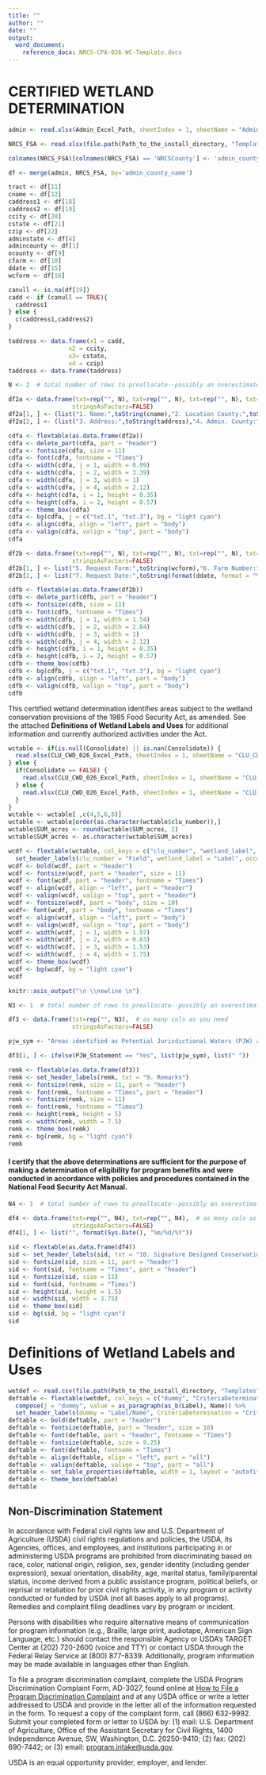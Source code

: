 ---
title: ""
author: ""
date: ""
output: 
  word_document:
    reference_docx: NRCS-CPA-026-WC-Template.docx
---

# CERTIFIED WETLAND DETERMINATION

```{r cdf, echo=FALSE}

admin <- read.xlsx(Admin_Excel_Path, sheetIndex = 1, sheetName = "Admin_Table")

NRCS_FSA <- read.xlsx(file.path(Path_to_the_install_directory, "Templates","NRCS_Address.xlsx"), sheetIndex = 1, sheetName = "NRCS_Address")

colnames(NRCS_FSA)[colnames(NRCS_FSA) == 'NRCSCounty'] <- 'admin_county_name'

df <- merge(admin, NRCS_FSA, by='admin_county_name')

tract <- df[11]
cname <- df[12]
caddress1 <- df[18]
caddress2 <- df[19]
ccity <- df[20]
cstate <- df[21]
czip <- df[22]
adminstate <- df[4]
admincounty <- df[1]
ocounty <- df[9]
cfarm <- df[10]
ddate <- df[15]
wcform <- df[16]

canull <- is.na(df[19])
cadd <- if (canull == TRUE){
  caddress1
} else {
  c(caddress1,caddress2)
}

taddress <- data.frame(x1 = cadd,
                 x2 = ccity,
                 x3= cstate,
                 x4 = czip)
taddress <- data.frame(taddress)

N <- 2  # total number of rows to preallocate--possibly an overestimate

df2a <- data.frame(txt=rep("", N), txt=rep("", N), txt=rep("", N), txt=rep("", N),  # as many cols as you need
                  stringsAsFactors=FALSE)
df2a[1, ] <- (list("1. Name:",toString(cname),"2. Location County:",toString(ocounty)))
df2a[2, ] <- (list("3. Address:",toString(taddress),"4. Admin. County:",toString(admincounty)))

cdfa <- flextable(as.data.frame(df2a))
cdfa <- delete_part(cdfa, part = "header")
cdfa <- fontsize(cdfa, size = 11)
cdfa <- font(cdfa, fontname = "Times")
cdfa <- width(cdfa, j = 1, width = 0.99)
cdfa <- width(cdfa, j = 2, width = 3.39)
cdfa <- width(cdfa, j = 3, width = 1)
cdfa <- width(cdfa, j = 4, width = 2.12)
cdfa <- height(cdfa, i = 1, height = 0.35)
cdfa <- height(cdfa, i = 2, height = 0.57)
cdfa <- theme_box(cdfa)
cdfa <- bg(cdfa, j = c("txt.1", "txt.3"), bg = "light cyan")
cdfa <- align(cdfa, align = "left", part = "body")
cdfa <- valign(cdfa, valign = "top", part = "body")
cdfa

df2b <- data.frame(txt=rep("", N), txt=rep("", N), txt=rep("", N), txt=rep("", N),  # as many cols as you need
                  stringsAsFactors=FALSE)
df2b[1, ] <- list("5. Request Form:",toString(wcform),"6. Farm Number:",toString(cfarm))
df2b[2, ] <- list("7. Request Date:",toString(format(ddate, format = "%m/%d/%Y")),"8. Tract Number:",toString(tract))

cdfb <- flextable(as.data.frame(df2b))
cdfb <- delete_part(cdfb, part = "header")
cdfb <- fontsize(cdfb, size = 11)
cdfb <- font(cdfb, fontname = "Times")
cdfb <- width(cdfb, j = 1, width = 1.54)
cdfb <- width(cdfb, j = 2, width = 2.84)
cdfb <- width(cdfb, j = 3, width = 1)
cdfb <- width(cdfb, j = 4, width = 2.12)
cdfb <- height(cdfb, i = 1, height = 0.35)
cdfb <- height(cdfb, i = 2, height = 0.57)
cdfb <- theme_box(cdfb)
cdfb <- bg(cdfb, j = c("txt.1", "txt.3"), bg = "light cyan")
cdfb <- align(cdfb, align = "left", part = "body")
cdfb <- valign(cdfb, valign = "top", part = "body")
cdfb

```

This certified wetland determination identifies areas subject to the wetland conservation provisions of the 1985 Food Security Act, as amended. See the attached **Definitions of Wetland Labels and Uses** for additional information and currently authorized activities under the Act.  

```{r wcdet026, echo=FALSE}
wctable <- if(is.null(Consolidate) || is.nan(Consolidate)) {
  read.xlsx(CLU_CWD_026_Excel_Path, sheetIndex = 1, sheetName = "CLU_CWD_026")
} else {
  if(Consolidate == FALSE) {
    read.xlsx(CLU_CWD_026_Excel_Path, sheetIndex = 1, sheetName = "CLU_CWD_026")
  } else {
    read.xlsx(CLU_CWD_026_Excel_Path, sheetIndex = 1, sheetName = "CLU_CWD_026_alt")
  }
}
wctable <- wctable[ ,c(4,5,6,8)]
wctable <- wctable[order(as.character(wctable$clu_number)),]
wctable$SUM_acres <- round(wctable$SUM_acres, 2)
wctable$SUM_acres <- as.character(wctable$SUM_acres)

wcdf <- flextable(wctable, col_keys = c("clu_number", "wetland_label", "occur_year", "SUM_acres")) %>%
  set_header_labels(clu_number = "Field", wetland_label = "Label", occur_year = "Occurrence year\n(CW+YEAR)", SUM_acres = "Acreage")
wcdf <- bold(wcdf, part = "header")
wcdf <- fontsize(wcdf, part = "header", size = 11)
wcdf <- font(wcdf, part = "header", fontname = "Times")
wcdf <- align(wcdf, align = "left", part = "header")
wcdf <- valign(wcdf, valign = "top", part = "header")
wcdf <- fontsize(wcdf, part = "body", size = 10)
wcdf<- font(wcdf, part = "body", fontname = "Times")
wcdf <- align(wcdf, align = "left", part = "body")
wcdf <- valign(wcdf, valign = "top", part = "body")
wcdf <- width(wcdf, j = 1, width = 1.97)
wcdf <- width(wcdf, j = 2, width = 0.83)
wcdf <- width(wcdf, j = 3, width = 1.53)
wcdf <- width(wcdf, j = 4, width = 1.75)
wcdf <- theme_box(wcdf)
wcdf <- bg(wcdf, bg = "light cyan")
wcdf

knitr::asis_output("\n \\newline \n")

N3 <- 1  # total number of rows to preallocate--possibly an overestimate

df3 <- data.frame(txt=rep("", N3),  # as many cols as you need
                  stringsAsFactors=FALSE)

pjw_sym <- "Areas identified as Potential Jurisdictional Waters (PJW) are not subject to the Food Security Act but are potentially subject to the Clean Water Act. You should contact the U.S. Army Corps of Engineers local district office prior to performing work in areas which may be subject to the Clean Water Act. Areas identified as PJW are for informational purposes only and are not appealable to USDA. Additional areas, not identified by NRCS, might also be subject to the Clean Water Act."

df3[1, ] <- ifelse(PJW_Statement == "Yes", list(pjw_sym), list(" "))

remk <- flextable(as.data.frame(df3))
remk <- set_header_labels(remk, txt = "9. Remarks")
remk <- fontsize(remk, size = 11, part = "header")
remk <- font(remk, fontname = "Times", part = "header")
remk <- fontsize(remk, size = 11)
remk <- font(remk, fontname = "Times")
remk <- height(remk, height = 5)
remk <- width(remk, width = 7.5)
remk <- theme_box(remk)
remk <- bg(remk, bg = "light cyan")
remk
```
   
#### I certify that the above determinations are sufficient for the purpose of making a determination of eligibility for program benefits and were conducted in accordance with policies and procedures contained in the National Food Security Act Manual.  

```{r remk, echo=FALSE}
N4 <- 1  # total number of rows to preallocate--possibly an overestimate

df4 <- data.frame(txt=rep("", N4), txt=rep("", N4),  # as many cols as you need
                  stringsAsFactors=FALSE)
df4[1, ] <- list("", format(Sys.Date(), "%m/%d/%Y"))

sid <- flextable(as.data.frame(df4))
sid <- set_header_labels(sid, txt = "10. Signature Designed Conservationist:", txt.1 = "Date:")
sid <- fontsize(sid, size = 11, part = "header")
sid <- font(sid, fontname = "Times", part = "header")
sid <- fontsize(sid, size = 11)
sid <- font(sid, fontname = "Times")
sid <- height(sid, height = 1.5)
sid <- width(sid, width = 3.75)
sid <- theme_box(sid)
sid <- bg(sid, bg = "light cyan")
sid
```
   
\newpage
# Definitions of Wetland Labels and Uses  

```{r wetdef026, echo=FALSE}
wetdef <- read.csv(file.path(Path_to_the_install_directory, "Templates","WetlandDefinition.csv"), header = TRUE, sep = ",")
deftable <- flextable(wetdef, col_keys = c("dummy", "CriteriaDetermination", "AuthorizedUses", "AuthorizedMaintenance")) %>%
  compose(j = "dummy", value = as_paragraph(as_b(Label), Name)) %>%
  set_header_labels(dummy = "Label/Name", CriteriaDetermination = "Criteria for Determination", AuthorizedUses = "Authorized Uses", AuthorizedMaintenance = "Authorized Maintenance")
deftable <- bold(deftable, part = "header")
deftable <- fontsize(deftable, part = "header", size = 10)
deftable <- font(deftable, part = "header", fontname = "Times")
deftable <- fontsize(deftable, size = 9.25)
deftable <- font(deftable, fontname = "Times")
deftable <- align(deftable, align = "left", part = "all")
deftable <- valign(deftable, valign = "top", part = "all")
deftable <- set_table_properties(deftable, width = 1, layout = "autofit")
deftable <- theme_box(deftable)
deftable
```
\newpage
## Non-Discrimination Statement  

In accordance with Federal civil rights law and U.S. Department of Agriculture (USDA) civil rights regulations and policies, the USDA, its Agencies, offices, and employees, and institutions participating in or administering USDA programs are prohibited from discriminating based on race, color, national origin, religion, sex, gender identity (including gender expression), sexual orientation, disability, age, marital status, family/parental status, income derived from a public assistance program, political beliefs, or reprisal or retaliation for prior civil rights activity, in any program or activity conducted or funded by USDA (not all bases apply to all programs). Remedies and complaint filing deadlines vary by program or incident.

Persons with disabilities who require alternative means of communication for program information (e.g., Braille, large print, audiotape, American Sign Language, etc.) should contact the responsible Agency or USDA's TARGET Center at (202) 720-2600 (voice and TTY) or contact USDA through the Federal Relay Service at (800) 877-8339. Additionally, program information may be made available in languages other than English.

To file a program discrimination complaint, complete the USDA Program Discrimination Complaint Form, AD-3027, found online at [How to File a Program Discrimination Complaint](https://www.usda.gov/oascr/how-to-file-a-program-discrimination-complaint) and at any USDA office or write a letter addressed to USDA and provide in the letter all of the information requested in the form. To request a copy of the complaint form, call (866) 632-9992. Submit your completed form or letter to USDA by: (1) mail: U.S. Department of Agriculture, Office of the Assistant Secretary for Civil Rights, 1400 Independence Avenue, SW, Washington, D.C. 20250-9410; (2) fax: (202) 690-7442; or (3) email: [program.intake@usda.gov](mailto:program.intake@usda.gov).



USDA is an equal opportunity provider, employer, and lender.

